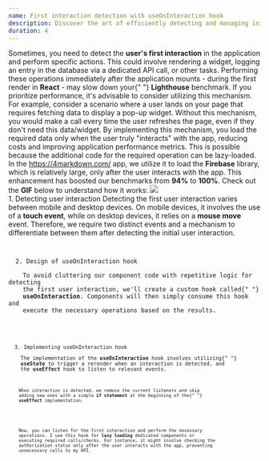 ```yaml
---
name: First interaction detection with useOnInteraction hook
description: Discover the art of efficiently detecting and managing initial user interactions in your web app with the potent useOnInteraction hook.
duration: 4
---
```


<Prelude label="First interaction use cases">
  <M>
    Sometimes, you need to detect the <B>user's first interaction</B> in the
    application and perform specific actions. This could involve rendering a
    widget, logging an entry in the database via a dedicated API call, or other
    tasks. Performing these operations immediately after the application mounts
    - during the first render in <B>React</B> - may slow down your{" "}
    <B>Lighthouse</B> benchmark. If you prioritize performance, it's advisable
    to consider utilizing this mechanism.
  </M>
  <M>
    For example, consider a scenario where a user lands on your page that
    requires fetching data to display a pop-up widget. Without this mechanism,
    you would make a call every time the user refreshes the page, even if they
    don't need this data/widget. By implementing this mechanism, you load the
    required data only when the user truly "interacts" with the app, reducing
    costs and improving application performance metrics. This is possible
    because the additional code for the required operation can be lazy-loaded.
  </M>
  <M>
    In the <A href="https://4markdown.com/">https://4markdown.com/</A> app, we
    utilize it to load the <B>Firebase</B> library, which is relatively large,
    only after the user interacts with the app. This enhancement has boosted our
    benchmarks from <B>94%</B> to <B>100%</B>. Check out the <B>GIF</B> below to
    understand how it works:
  </M>
  <Image
    src="https://raw.githubusercontent.com/polubis/Snippets-for-articles-and-lessons/main/React%20hooks%20spellbook/First%20interaction%20detection%20with%20useOnInteraction%20hook/1.gif"
    description="Use case"
    rolled
  />
</Prelude>

<Section>
  <XL>1. Detecting user interaction</XL>
  <M>
    Detecting the first user interaction varies between mobile and desktop
    devices. On mobile devices, it involves the use of a <B>touch event</B>,
    while on desktop devices, it relies on a <B>mouse move</B> event. Therefore,
    we require two distinct events and a mechanism to differentiate between them
    after detecting the initial user interaction.
  </M>
  <Code
    mode="dynamic"
    lang="tsx"
    description="Events that we need"
    src="https://raw.githubusercontent.com/polubis/Snippets-for-articles-and-lessons/main/React%20hooks%20spellbook/First%20interaction%20detection%20with%20useOnInteraction%20hook/1.tsx"
    linesCount={6}
  />
</Section>

<Section>
  <XL>2. Design of useOnInteraction hook</XL>
  <M>
    To avoid cluttering our component code with repetitive logic for detecting
    the first user interaction, we'll create a custom hook called{" "}
    <B>useOnInteraction</B>. Components will then simply consume this hook and
    execute the necessary operations based on the results.
  </M>
  <Code
    mode="dynamic"
    lang="tsx"
    src="https://raw.githubusercontent.com/polubis/Snippets-for-articles-and-lessons/main/React%20hooks%20spellbook/First%20interaction%20detection%20with%20useOnInteraction%20hook/2.tsx"
    linesCount={15}
    description="Usage example"
  />
</Section>

<Section>
  <XL>3. Implementing useOnInteraction hook</XL>
  <M>
    The implementation of the <B>useOnInteraction</B> hook involves utilizing{" "}
    <B>useState</B> to trigger a rerender when an interaction is detected, and
    the <B>useEffect</B> hook to listen to relevant events.
  </M>
  <Code
    mode="dynamic"
    lang="tsx"
    src="https://raw.githubusercontent.com/polubis/Snippets-for-articles-and-lessons/main/React%20hooks%20spellbook/First%20interaction%20detection%20with%20useOnInteraction%20hook/3.tsx"
    linesCount={27}
    description="The useOnInteraction implementation"
  />
  <M>
    When interaction is detected, we remove the current listeners and skip
    adding new ones with a simple <B>if statement</B> at the beginning of the{" "}
    <B>useEffect</B> implementation.
  </M>
</Section>

<Summary label="Summary">
  <M>
    Now, you can listen for the first interaction and perform the necessary
    operations. I use this hook for <B>lazy loading</B> dedicated components or
    executing required calls/checks. For instance, it might involve checking the
    authorization status only after the user interacts with the app, preventing
    unnecessary calls to my API.
  </M>
</Summary>

